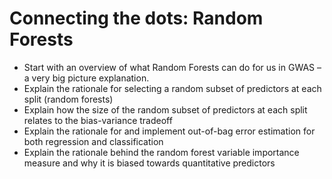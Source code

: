 # Connecting the dots: Random Forests

* Start with an overview of what Random Forests can do for us in GWAS – a very big picture explanation. 
* Explain the rationale for selecting a random subset of predictors at each split (random forests)
* Explain how the size of the random subset of predictors at each split relates to the bias-variance tradeoff
* Explain the rationale for and implement out-of-bag error estimation for both regression and classification
* Explain the rationale behind the random forest variable importance measure and why it is biased towards quantitative predictors
